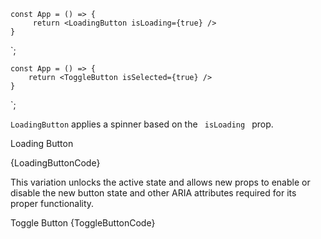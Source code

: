 

    const App = () => {
         return <LoadingButton isLoading={true} />
    }
`;

    const App = () => {
        return <ToggleButton isSelected={true} />
    }
`;

<Section
	title="Loading button"
	contained={true}
	border={true}
	style={{ paddingRight: 0, paddingLeft: 0 }}
>
	<p>
		<Code small={true}>LoadingButton</Code> applies a spinner based on the
		<Code small={true}> isLoading </Code> prop.
	</p>
	<Preview>
		<LoadingButton  isLoading={true}> <p>Loading Button</p> </LoadingButton>
	</Preview>
	<Snippet language="js">{LoadingButtonCode}</Snippet>
</Section>

<Section
	title="Toggle button"
	contained={true}
	style={{ paddingRight: 0, paddingBottom: 0, paddingLeft: 0 }}
>
	<p>
		This variation unlocks the active state and allows new props to enable
		or disable the new button state and other ARIA attributes required for
		its proper functionality.
	</p>
	<Preview>
		<ToggleButton isSelected={true}>Toggle Button</ToggleButton>
	</Preview>
	<Snippet language="js">{ToggleButtonCode}</Snippet>
</Section>

